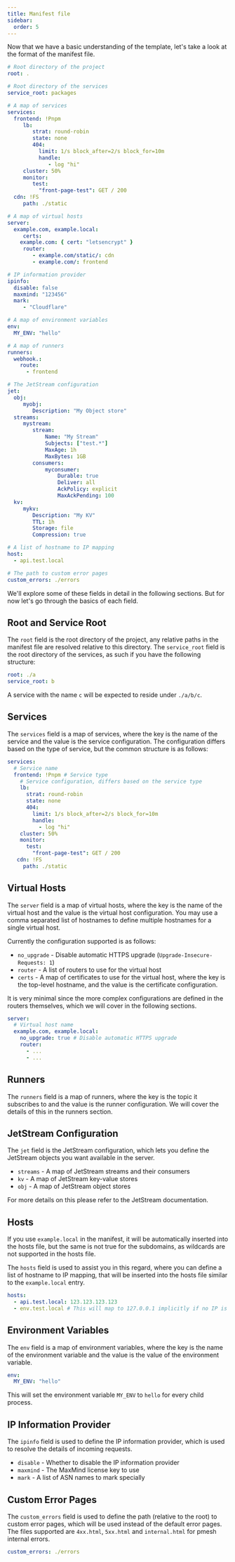 ```yaml
---
title: Manifest file
sidebar:
  order: 5
---
```



Now that we have a basic understanding of the template, let's take a look at the format of the manifest file.

```yaml
# Root directory of the project
root: .

# Root directory of the services
service_root: packages

# A map of services
services:
  frontend: !Pnpm
	 lb:
		strat: round-robin
		state: none
		404:
		  limit: 1/s block_after=2/s block_for=10m
		  handle:
			 - log "hi"
	 cluster: 50%
	 monitor:
		test:
		  "front-page-test": GET / 200
  cdn: !FS
	 path: ./static

# A map of virtual hosts
server:
  example.com, example.local:
	 certs:
    example.com: { cert: "letsencrypt" }
	 router:
		- example.com/static/: cdn
		- example.com/: frontend

# IP information provider
ipinfo:
  disable: false
  maxmind: "123456"
  mark:
	 - "Cloudflare"

# A map of environment variables
env:
  MY_ENV: "hello"

# A map of runners
runners:
  webhook.:
    route:
      - frontend

# The JetStream configuration
jet:
  obj:
	 myobj:
	 	Description: "My Object store"
  streams:
	 mystream:
	 	stream:
			Name: "My Stream"
			Subjects: ["test.*"]
			MaxAge: 1h
			MaxBytes: 1GB
		consumers:
			myconsumer:
				Durable: true
				Deliver: all
				AckPolicy: explicit
				MaxAckPending: 100
  kv:
	 mykv:
		Description: "My KV"
		TTL: 1h
		Storage: file
		Compression: true

# A list of hostname to IP mapping
host:
  - api.test.local

# The path to custom error pages
custom_errors: ./errors
```

We'll explore some of these fields in detail in the following sections. But for now let's go through the basics of each field.

## Root and Service Root

The `root` field is the root directory of the project, any relative paths in the manifest file are resolved relative to this directory.
The `service_root` field is the root directory of the services, as such if you have the following structure:

```yaml
root: ./a
service_root: b
```

A service with the name `c` will be expected to reside under `./a/b/c`.

## Services

The `services` field is a map of services, where the key is the name of the service and the value is the service configuration.
The configuration differs based on the type of service, but the common structure is as follows:

```yaml
services:
  # Service name
  frontend: !Pnpm # Service type
    # Service configuration, differs based on the service type
    lb:
      strat: round-robin
      state: none
      404:
        limit: 1/s block_after=2/s block_for=10m
        handle:
          - log "hi"
    cluster: 50%
    monitor:
      test:
        "front-page-test": GET / 200
   cdn: !FS
     path: ./static
```

## Virtual Hosts

The `server` field is a map of virtual hosts, where the key is the name of the virtual host and the value is the virtual host configuration.
You may use a comma separated list of hostnames to define multiple hostnames for a single virtual host.

Currently the configuration supported is as follows:

- `no_upgrade` - Disable automatic HTTPS upgrade (`Upgrade-Insecure-Requests: 1`)
- `router` - A list of routers to use for the virtual host
- `certs` - A map of certificates to use for the virtual host, where the key is the top-level hostname, and the value is the certificate configuration.

It is very minimal since the more complex configurations are defined in the routers themselves, which we will cover in the following sections.

```yaml
server:
  # Virtual host name
  example.com, example.local:
    no_upgrade: true # Disable automatic HTTPS upgrade
    router:
      - ...
      - ...
```

## Runners

The `runners` field is a map of runners, where the key is the topic it subscribes to and the value is the runner configuration.
We will cover the details of this in the runners section.

## JetStream Configuration

The `jet` field is the JetStream configuration, which lets you define the JetStream objects you want available in the server.

- `streams` - A map of JetStream streams and their consumers
- `kv` - A map of JetStream key-value stores
- `obj` - A map of JetStream object stores

For more details on this please refer to the JetStream documentation.

## Hosts

If you use `example.local` in the manifest, it will be automatically inserted into the hosts file, but the same is not true for the subdomains,
as wildcards are not supported in the hosts file.

The `hosts` field is used to assist you in this regard, where you can define a list of hostname to IP mapping, that will be inserted into the hosts file similar to the `example.local` entry.

```yaml
hosts:
  - api.test.local: 123.123.123.123
  - env.test.local # This will map to 127.0.0.1 implicitly if no IP is provided
```

## Environment Variables

The `env` field is a map of environment variables, where the key is the name of the environment variable and the value is the value of the environment variable.

```yaml
env:
  MY_ENV: "hello"
```

This will set the environment variable `MY_ENV` to `hello` for every child process.

## IP Information Provider

The `ipinfo` field is used to define the IP information provider, which is used to resolve the details of incoming requests.

- `disable` - Whether to disable the IP information provider
- `maxmind` - The MaxMind license key to use
- `mark` - A list of ASN names to mark specially

## Custom Error Pages

The `custom_errors` field is used to define the path (relative to the root) to custom error pages, which will be used instead of the default error pages.
The files supported are `4xx.html`, `5xx.html` and `internal.html` for pmesh internal errors.

```yaml
custom_errors: ./errors
```
